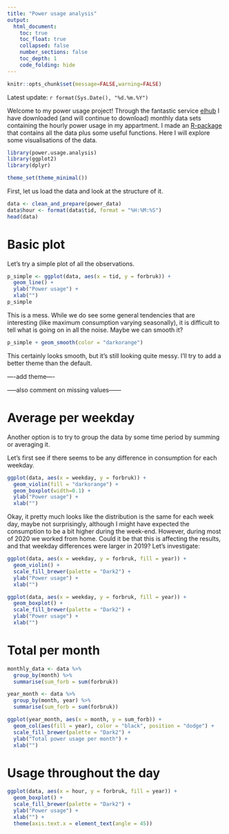 ```yaml
---
title: "Power usage analysis"
output:
  html_document:
    toc: true
    toc_float: true
    collapsed: false
    number_sections: false
    toc_depth: 1
    code_folding: hide
---
```


```r
knitr::opts_chunk$set(message=FALSE,warning=FALSE)
```
Latest update: `r format(Sys.Date(), "%d.%m.%Y")`

Welcome to my power usage project! Through the fantastic service [elhub](https://www.elhub.no/) I have downloaded (and will continue to download) monthly data sets containing the hourly power usage in my appartment. I made an [R-package](https://github.com/emmaSkarstein/power.usage.analysis) that contains all the data plus some useful functions. Here I will explore some visualisations of the data.


```r
library(power.usage.analysis)
library(ggplot2)
library(dplyr)

theme_set(theme_minimal())
```


First, let us load the data and look at the structure of it.


```r
data <- clean_and_prepare(power_data)
data$hour <- format(data$tid, format = "%H:%M:%S")
head(data)
```

# Basic plot

Let's try a simple plot of all the observations.
```r
p_simple <- ggplot(data, aes(x = tid, y = forbruk)) + 
  geom_line() +
  ylab("Power usage") +
  xlab("")
p_simple
```

This is a mess. While we do see some general tendencies that are interesting (like maximum consumption varying seasonally), it is difficult to tell what is going on in all the noise. Maybe we can smooth it?

```r
p_simple + geom_smooth(color = "darkorange")
```

This certainly looks smooth, but it's still looking quite messy. I'll try to add a better theme than the default.

----add theme----


-----also comment on missing values------


# Average per weekday

Another option is to try to group the data by some time period by summing or averaging it.

Let's first see if there seems to be any difference in consumption for each weekday. 
```r
ggplot(data, aes(x = weekday, y = forbruk)) +
  geom_violin(fill = "darkorange") +
  geom_boxplot(width=0.1) +
  ylab("Power usage") +
  xlab("")
```

Okay, it pretty much looks like the distribution is the same for each week day, maybe not surprisingly, although I might have expected the consumption to be a bit higher during the week-end. However, during most of 2020 we worked from home. Could it be that this is affecting the results, and that weekday differences were larger in 2019? Let's investigate:

```r
ggplot(data, aes(x = weekday, y = forbruk, fill = year)) +
  geom_violin() +
  scale_fill_brewer(palette = "Dark2") +
  ylab("Power usage") +
  xlab("")

ggplot(data, aes(x = weekday, y = forbruk, fill = year)) +
  geom_boxplot() +
  scale_fill_brewer(palette = "Dark2") +
  ylab("Power usage") +
  xlab("")
```


# Total per month

```r
monthly_data <- data %>%
  group_by(month) %>%
  summarise(sum_forb = sum(forbruk))

year_month <- data %>%
  group_by(month, year) %>%
  summarise(sum_forb = sum(forbruk))
```


```r
ggplot(year_month, aes(x = month, y = sum_forb)) +
  geom_col(aes(fill = year), color = "black", position = "dodge") +
  scale_fill_brewer(palette = "Dark2") +
  ylab("Total power usage per month") +
  xlab("")
```


# Usage throughout the day

```r
ggplot(data, aes(x = hour, y = forbruk, fill = year)) +
  geom_boxplot() +
  scale_fill_brewer(palette = "Dark2") +
  ylab("Power usage") +
  xlab("") +
  theme(axis.text.x = element_text(angle = 45))
```


